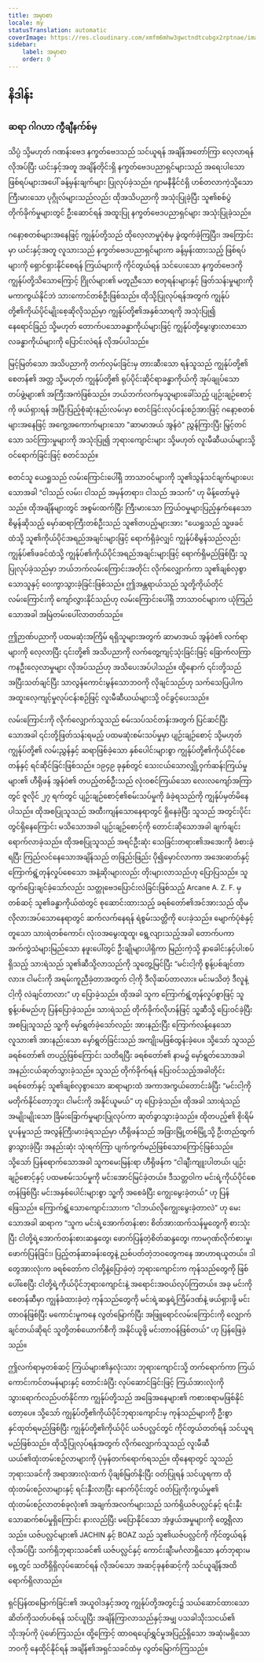 ```yaml
---
title: အမှာစာ
locale: my
statusTranslation: automatic
coverImage: https://res.cloudinary.com/xmfm6mhw3gwctndtcubgx2rptnae/image/upload/v1741354450/small_cover_tratado_esoterico_de_astrologia_hermetica_6210a35442.webp
sidebar:
    label: အမှာစာ
    order: 0
---
```

## နိဒါန်း

### ဆရာ ဂါဂဟာ ကွီချီနက်စ်မှ

သိပ္ပံ သို့မဟုတ် ဂဏန်းဗေဒ နက္ခတ်ဗေဒသည် သင်ယူရန် အချိန်အတော်ကြာ လေ့လာရန် လိုအပ်ပြီး ယင်းနှင့်အတူ အချိန်တိုင်းရှိ နက္ခတ်ဗေဒပညာရှင်များသည် အရေးပါသော ဖြစ်ရပ်များအပေါ် ခန့်မှန်းချက်များ ပြုလုပ်ခဲ့သည်။ ဂျာမနီနိုင်ငံရှိ ဟစ်တလာကဲ့သို့သော ကြီးမားသော ပုဂ္ဂိုလ်များသည်လည်း ထိုအသိပညာကို အသုံးပြုခဲ့ပြီး သူ၏စစ်ပွဲ တိုက်ခိုက်မှုများတွင် ဦးဆောင်ရန် အထူးပြု နက္ခတ်ဗေဒပညာရှင်များ အသုံးပြုခဲ့သည်။

ဂနော့စတစ်များအနေဖြင့် ကျွန်ုပ်တို့သည် ထိုလေ့လာမှုပုံစံမှ ခွဲထွက်ခဲ့ကြပြီး၊ အကြောင်းမှာ ယင်းနှင့်အတူ လူသားသည် နက္ခတ်ဗေဒပညာရှင်များက ခန့်မှန်းထားသည့် ဖြစ်ရပ်များကို ရှောင်ရှားနိုင်စေရန် ကြယ်များကို ကိုင်တွယ်ရန် သင်ပေးသော နက္ခတ်ဗေဒကို ကျွန်ုပ်တို့သိသောကြောင့် ဂြိုလ်များ၏ မတူညီသော စတုရန်းများနှင့် ဖြတ်သန်းမှုများကို မကာကွယ်နိုင်ဘဲ သားကောင်တစ်ဦးဖြစ်သည်။ ထိုသို့ပြုလုပ်ရန်အတွက် ကျွန်ုပ်တို့၏ကိုယ်ပိုင်မျိုးစေ့ဆိုလိုသည်မှာ ကျွန်ုပ်တို့၏အနှစ်သာရကို အသုံးပြု၍ နေရောင်ခြည် သို့မဟုတ် တောက်ပသောခန္ဓာကိုယ်များဖြင့် ကျွန်ုပ်တို့မွေးဖွားလာသော လခန္ဓာကိုယ်များကို ပြောင်းလဲရန် လိုအပ်ပါသည်။

မြင့်မြတ်သော အသိပညာကို တက်လှမ်းခြင်းမှ တားဆီးသော ရန်သူသည် ကျွန်ုပ်တို့၏ စေတန်၏ အတ္တ သို့မဟုတ် ကျွန်ုပ်တို့၏ ရုပ်ပိုင်းဆိုင်ရာခန္ဓာကိုယ်ကို အုပ်ချုပ်သော တပ်ဖွဲ့များ၏ အကြီးအကဲဖြစ်သည်။ ဘယ်ဘက်လက်မှသူများခေါ်သည့် ပျဉ်းချဉ်စောင့်ကို ဖယ်ရှားရန် အပြီးပြည့်စုံဆုံးနည်းလမ်းမှာ စတင်ခြင်းလုပ်ငန်းစဉ်အားဖြင့် ဂနော့စတစ်များအနေဖြင့် အကွေ့အကောက်များသော "ဆာမာအယ် အွန်ဝဲ" ညွှန်ကြားပြီး မြှင့်တင်သော သင်ကြားမှုများကို အသုံးပြု၍ ဘုရားကျောင်းများ သို့မဟုတ် လူးမီဆီယယ်များသို့ ဝင်ရောက်ခြင်းဖြင့် စတင်သည်။

စတင်သူ ယေရှုသည် လမ်းကြောင်းပေါ်ရှိ ဘာသာဝင်များကို သူ၏သွန်သင်ချက်များပေးသောအခါ “ငါသည် လမ်း၊ ငါသည် အမှန်တရား၊ ငါသည် အသက်” ဟု မိန့်တော်မူခဲ့သည်။ ထိုအချိန်များတွင် အစွမ်းထက်ပြီး ကြီးမားသော ကြွယ်ဝမှုများပြည့်နှက်နေသော စိမွန်ဆိုသည့် မှော်ဆရာကြီးတစ်ဦးသည် သူ၏တပည့်များအား "ယေရှုသည် သူ့ဖခင်ထံသို့ သူ၏ကိုယ်ပိုင်အရည်အချင်းများဖြင့် ရောက်ရှိခဲ့လျှင် ကျွန်ုပ်စိမွန်သည်လည်း ကျွန်ုပ်၏ဖခင်ထံသို့ ကျွန်ုပ်၏ကိုယ်ပိုင်အရည်အချင်းများဖြင့် ရောက်ရှိမည်ဖြစ်ပြီး သူပြုလုပ်ခဲ့သည်မှာ ဘယ်ဘက်လမ်းကြောင်းအတိုင်း လိုက်လျှောက်ကာ သူ၏ချစ်လှစွာသောသူနှင့် ဝေးကွာသွားခဲ့ခြင်းဖြစ်သည်။ ဤအန္တရာယ်သည် သူတို့ကိုယ်တိုင် လမ်းကြောင်းကို ကျော်လွှားနိုင်သည်ဟု လမ်းကြောင်းပေါ်ရှိ ဘာသာဝင်များက ယုံကြည်သောအခါ အမြဲတမ်းပေါ်လာတတ်သည်။

ဤဉာဏ်ပညာကို ပထမဆုံးအကြိမ် ရရှိသူများအတွက် ဆာမာအယ် အွန်ဝဲ၏ လက်ရာများကို လေ့လာပြီး ၎င်းတို့၏ အသိပညာကို လက်တွေ့ကျင့်သုံးခြင်းဖြင့် ခြောက်လကြာ ကနဦးလေ့လာမှုများ လိုအပ်သည်ဟု အသိပေးအပ်ပါသည်။ ထို့နောက် ၎င်းတို့သည် အပြီးသတ်ချင်ပြီး သာလွန်ကောင်းမွန်သောဘဝကို လိုချင်သည်ဟု သက်သေပြပါက အထူးလေ့ကျင့်မှုလုပ်ငန်းစဉ်ဖြင့် လူးမီဆီယယ်များသို့ ဝင်ခွင့်ပေးသည်။

လမ်းကြောင်းကို လိုက်လျှောက်သူသည် စမ်းသပ်သင်တန်းအတွက် ပြင်ဆင်ပြီးသောအခါ ၎င်းတို့ဖြတ်သန်းရမည့် ပထမဆုံးစမ်းသပ်မှုမှာ ပျဉ်းချဉ်စောင့် သို့မဟုတ် ကျွန်ုပ်တို့၏ လမ်းညွှန်နှင့် ဆရာဖြစ်ခဲ့သော နှစ်ပေါင်းများစွာ ကျွန်ုပ်တို့၏ကိုယ်ပိုင်စေတန်နှင့် ရင်ဆိုင်ခြင်းဖြစ်သည်။ ၁၉၄၉ ခုနှစ်တွင် သေးငယ်သောလျှို့ဝှက်ဆန်းကြယ်မှုများ၏ ဟီရိုဖန် အွန်ဝဲ၏ တပည့်တစ်ဦးသည် လုံးဝစင်ကြယ်သော လေးလကျော်အကြာတွင် ဇူလိုင် ၂၇ ရက်တွင် ပျဉ်းချဉ်စောင့်၏စမ်းသပ်မှုကို ခံခဲ့ရသည်ကို ကျွန်ုပ်မှတ်မိနေပါသည်။ ထိုအစပြုသူသည် အထီးကျန်သောနေရာတွင် ရှိနေခဲ့ပြီး သူသည် အတွင်းပိုင်းတွင်ရှိနေကြောင်း မသိသောအခါ ပျဉ်းချဉ်စောင့်ကို တောင်းဆိုသောအခါ ချက်ချင်းရောက်လာခဲ့သည်။ ထိုအစပြုသူသည် အရင်ဦးဆုံး သေခြင်းတရား၏အအေးကို ခံစားခဲ့ရပြီး ကြည်လင်နေသောအချိန်သည် တဖြည်းဖြည်း ပို၍မှောင်လာကာ အအေးဓာတ်နှင့် ကြောက်ရွံ့တုန်လှုပ်စေသော အနံ့ဆိုးများလည်း တိုးများလာသည်ဟု ပြောပြသည်။ သူထွက်ပြေးချင်ခဲ့သော်လည်း သတ္တုဗေဒပြောင်းလဲခြင်းဖြစ်သည့် Arcane A. Z. F. မှတစ်ဆင့် သူ၏ခန္ဓာကိုယ်ထဲတွင် စုဆောင်းထားသည့် ခရစ်တော်၏အင်အားသည် ထိုမလိုလားအပ်သောနေရာတွင် ဆက်လက်နေရန် ရဲစွမ်းသတ္တိကို ပေးခဲ့သည်။ မျောက်ပုံစံနှင့်တူသော သားရဲတစ်ကောင်၊ လုံးဝအမွေးထူထူ၊ ရွေ့လျားသည့်အခါ တောက်ပကာ အက်ကွဲသံများမြည်သော နဖူးပေါ်တွင် ဦးချိုများပါရှိကာ မြည်းကဲ့သို့ နှာခေါင်းနှင့်ပါးစပ်ရှိသည့် သားရဲသည် သူ၏ဆီသို့လာသည်ကို သူတွေ့မြင်ပြီး “မင်းငါ့ကို စွန့်ပစ်ချင်တာလား။ ငါမင်းကို အရမ်းကူညီခဲ့တာအတွက် ငါ့ကို ဒီလိုဆပ်တာလား။ မင်းမသိတဲ့ ဒီလူနဲ့ ငါ့ကို လဲချင်တာလား” ဟု ပြောခဲ့သည်။ ထိုအခါ သူက ကြောက်ရွံ့တုန်လှုပ်စွာဖြင့် သူစွန့်ပစ်မည်ဟု ပြန်ပြောခဲ့သည်။ သားရဲသည် တိုက်ခိုက်လိုဟန်ဖြင့် သူ့ဆီသို့ ပြေးဝင်ခဲ့ပြီး အစပြုသူသည် သူ့ကို မှော်ရွတ်ခဲ့သော်လည်း အားနည်းပြီး ကြောက်လန့်နေသော လူသား၏ အားနည်းသော မှော်ရွတ်ခြင်းသည် အကျိုးမဖြစ်ထွန်းခဲ့ပေ။ သို့သော် သူသည် ခရစ်တော်၏ တပည့်ဖြစ်ကြောင်း သတိရပြီး ခရစ်တော်၏ နာမ၌ မှော်ရွတ်သောအခါ အနည်းငယ်ဆုတ်သွားခဲ့သည်။ သူသည် တိုက်ခိုက်ရန် ပြေးဝင်သည့်အခါတိုင်း ခရစ်တော်နှင့် သူ၏ချစ်လှစွာသော ဆရာများထံ အကာအကွယ်တောင်းခံပြီး “မင်းငါ့ကို မတိုက်နိုင်တော့ဘူး၊ ငါမင်းကို အနိုင်ယူမယ်” ဟု ပြောခဲ့သည်။ ထိုအခါ သားရဲသည် အမျိုးမျိုးသော ခြိမ်းခြောက်မှုများပြုလုပ်ကာ ဆုတ်ခွာသွားခဲ့သည်။ ထိုတပည့်၏ စိုးရိမ်ပူပန်မှုသည် အလွန်ကြီးမားခဲ့ရသည်မှာ ဟီရိုဖန်သည် အခြားမြို့တစ်မြို့သို့ ဦးတည်ထွက်ခွာသွားခဲ့ပြီး အနည်းဆုံး သုံးရက်ကြာ ပျက်ကွက်မည်ဖြစ်သောကြောင့်ဖြစ်သည်။ သို့သော် ပြန်ရောက်သောအခါ သူကမေးမြန်းရာ ဟီရိုဖန်က “ငါချီးကျူးပါတယ်၊ ပျဉ်းချဉ်စောင့်နှင့် ပထမစမ်းသပ်မှုကို မင်းအောင်မြင်ခဲ့တယ်။ ဒီသတ္တဝါက မင်းရဲ့ကိုယ်ပိုင်စေတန်ဖြစ်ပြီး မင်းအနှစ်ပေါင်းများစွာ သူ့ကို အစေခံပြီး ကျွေးမွေးခဲ့တယ်” ဟု ပြန်ဖြေသည်။ ကြောက်ရွံ့သောကျောင်းသားက “ငါဘယ်လိုကျွေးမွေးခဲ့တာလဲ” ဟု မေးသောအခါ ဆရာက “သူက မင်းရဲ့အောက်တန်းစား စိတ်အားထက်သန်မှုတွေကို စားသုံးပြီး ငါတို့ရဲ့အောက်တန်းစားဆန္ဒတွေ၊ ဖောက်ပြန်တဲ့စိတ်ဆန္ဒတွေ၊ ကာမဂုဏ်လိုက်စားမှု၊ ဖောက်ပြန်ခြင်း၊ ပြည့်တန်ဆာခန်းတွေနဲ့ ညစ်ပတ်တဲ့ဘဝတွေကနေ အာဟာရယူတယ်။ ဒါတွေအားလုံးက ခရစ်တော်က ငါတို့နဲ့ပြောခဲ့တဲ့ ဘုရားကျောင်းက ကုန်သည်တွေကို ဖြစ်ပေါ်စေပြီး ငါတို့ရဲ့ကိုယ်ပိုင်ဘုရားကျောင်းနဲ့ အရောင်းအဝယ်လုပ်ကြတယ်။ အခု မင်းကို စေတန်ဆီမှာ ကျွန်ခံထားခဲ့တဲ့ ကုန်သည်တွေကို မင်းရဲ့ဆန္ဒရဲ့ကြိမ်ဒဏ်နဲ့ ဖယ်ရှားဖို့ မင်းတာဝန်ဖြစ်ပြီး မကောင်းမှုကနေ လွတ်မြောက်ပြီး အဖြူရောင်လမ်းကြောင်းကို လျှောက်ချင်တယ်ဆိုရင် သူတို့တစ်ယောက်စီကို အနိုင်ယူဖို့ မင်းတာဝန်ဖြစ်တယ်” ဟု ပြန်ဖြေခဲ့သည်။

ဤလက်ရာမှတစ်ဆင့် ကြယ်များ၏နှလုံးသား ဘုရားကျောင်းသို့ တက်ရောက်ကာ ကြယ်ကောင်းကင်တမန်များနှင့် တောင်းခံပြီး လုပ်ဆောင်ခြင်းဖြင့် ကြယ်အားလုံးကို သွားရောက်လည်ပတ်နိုင်ကာ ကျွန်ုပ်တို့သည် အခြေအနေများ၏ ကစားစရာမဖြစ်နိုင်တော့ပေ။ သို့သော် ကျွန်ုပ်တို့၏ကိုယ်ပိုင်ဘုရားကျောင်းမှ ကုန်သည်များကို ဦးစွာနှင်ထုတ်ရမည်ဖြစ်ပြီး ကျွန်ုပ်တို့၏ကိုယ်ပိုင် ယဇ်ပလ္လင်တွင် ကိုင်တွယ်တတ်ရန် သင်ယူရမည်ဖြစ်သည်။ ထိုသို့ပြုလုပ်ရန်အတွက် လိုက်လျှောက်သူသည် လူးမီဆီယယ်၏ထုံးတမ်းစဉ်လာများကို ပုံမှန်တက်ရောက်ရသည်။ ထိုနေရာတွင် သူသည် ဘုရားသခင်ကို အရာအားလုံးထက် ပိုချစ်မြတ်နိုးပြီး ဝတ်ပြုရန် သင်ယူရကာ ထိုထုံးတမ်းစဉ်လာများနှင့် ရင်းနှီးလာပြီး နောက်ပိုင်းတွင် ဝတ်ပြုကိုးကွယ်မှု၏ ထုံးတမ်းစဉ်လာတစ်ခုလုံး၏ အချက်အလက်များသည် သက်ရှိယဇ်ပလ္လင်နှင့် ရင်းနှီးသောဆက်စပ်မှုရှိကြောင်း နားလည်ပြီး မပြောနိုင်သော အံ့ဖွယ်အမှုများကို တွေ့ရှိလာသည်။ ယဇ်ပလ္လင်များ၏ JACHIN နှင့် BOAZ သည် သူ၏ယဇ်ပလ္လင်ကို ကိုင်တွယ်ရန် လိုအပ်ပြီး သက်ရှိဘုရားသခင်၏ ယဇ်ပလ္လင်နှင့် ကောင်းချီးမင်္ဂလာရှိသော နတ်ဘုရားမရှေ့တွင် သတိရှိရှိလုပ်ဆောင်ရန် လိုအပ်သော အဆင့်ခုနစ်ဆင့်ကို သင်ယူချိန်အထိ ရောက်ရှိလာသည်။

ရှင်ပြန်ထမြောက်ခြင်း၏ အယူဝါဒနှင့်အတူ ကျွန်ုပ်တို့အတွင်း၌ သယ်ဆောင်ထားသော ဆိတ်ကိုသတ်ပစ်ရန် သင်ယူပြီး အချိန်ကြာလာသည်နှင့်အမျှ ပသခါသိုးသငယ်၏ သိုးအုပ်ကို ပုံဖော်ကြသည်။ ထို့ကြောင့် ထာဝရပျော်ရွှင်မှုအပြည့်ရှိသော အဆုံးမရှိသောဘဝကို နေထိုင်နိုင်ရန် အချိန်၏အရှင်သခင်ထံမှ လွတ်မြောက်ကြသည်။

